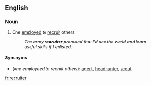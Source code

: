 ==English==

===Noun===
{{en-noun}}

# One [[employ]]ed to [[recruit]] others.
#:''The army '''recruiter''' promised that I'd see the world and learn useful skills if I enlisted.''

====Synonyms====
*(''one employeed to recruit others''): [[agent]], [[headhunter]], [[scout]]

[[fr:recruiter]]
